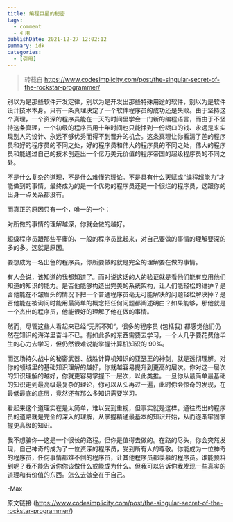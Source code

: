 ```yaml
---
title: 编程巨星的秘密
tags:
  - comment
  - 引用
publishDate: 2021-12-27 12:02:12
summary: idk
categories:
  - [引用]
---
```


> 转载自 https://www.codesimplicity.com/post/the-singular-secret-of-the-rockstar-programmer/

别以为是那些软件开发定律，别以为是开发出那些特殊用途的软件，别以为是软件设计技术本身。只有一条真理决定了一个软件程序员的成功还是失败。由于坚持这个真理，一个资深的程序员能在一天的时间里学会一门新的编程语言，而由于不坚持这条真理，一个初级的程序员用十年时间也只能挣到一份糊口的钱、永远是来实现别人的设计、永远不够优秀而得不到晋升的机会。这条真理让你看清了差的程序员和好的程序员的不同之处，好的程序员和伟大的程序员的不同之处，伟大的程序员和能通过自己的技术创造出一个亿万美元价值的程序帝国的超级程序员的不同之处。

不是什么复杂的道理，不是什么难懂的理论。不是具有什么天赋或“编程超能力“才能做到的事情。最终成为的是一个优秀的程序员还是一个很烂的程序员，这跟你的出身一点关系都没有。

而真正的原因只有一个，唯一的一个：

对所做的事情的理解越深，你就会做的越好。

超级程序员跟那些平庸的、一般的程序员比起来，对自己要做的事情的理解要深的多的多。这就是原因。

要想成为一名出色的程序员，你所要做的就是完全的理解要在做的事情。

有人会说，该知道的我都知道了。而对说这话的人的验证就是看他们能有应用他们知道的知识的能力。是否他能够构造出完美的系统架构，让人们能轻松的维护？是否他能在不皱眉头的情况下把一个普通程序员毫无可能解决的问题轻松解决掉？是否他能在被询问时能用最简单的概念把任何问题都阐述明白？如果能够，那他就是一个杰出的程序员，他能很好的理解了他在做的事情。

然而，尽管这些人看起来已经“无所不知”，很多的程序员 (包括我) 都感觉他们仍然在知识的海洋里奋斗不已。有如此多的东西需要去学习，一个人几乎要花费他毕生的心力去学习，但仍然很难说能掌握计算机知识的 90%。

而这场持久战中的秘密武器、战胜计算机知识的亚瑟王的神剑，就是透彻理解。对你的领域里的基础知识理解的越好，你就越容易提升到更高的层次。你对这一层次的知识理解的越好，你就更容易掌握下一层次，以此类推。一旦你从最简单最基础的知识走到最高级最复杂的理论，你可以从头再过一遍，此时你会惊奇的发现，在最低最底的底层，竟然还有那么多知识需要学习。

看起来这个道理实在是太简单，难以受到重视，但事实就是这样。通往杰出的程序员的道路就是完全的深入的理解，从掌握精通最基本的知识开始，从而逐渐牢固掌握更高级的知识。

我不想骗你—这是一个很长的路程。但你是值得去做的。在路的尽头，你会突然发现，自己神奇的成为了一位资深的程序员，受到所有人的尊敬。你能成为一位神奇的程序员，任何事情都难不倒的程序员，让其他程序员都羡慕的程序员。谁能预料到呢？我不能告诉你你该做什么或能成为什么。但我可以告诉你我发现一些真实的道理和有价值的东西。怎么去做全在于自己。

-Max

原文链接 (https://www.codesimplicity.com/post/the-singular-secret-of-the-rockstar-programmer/)
